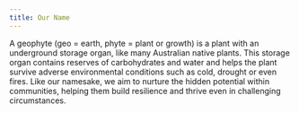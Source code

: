 ```yaml
---
title: Our Name
---
```


A geophyte (geo = earth, phyte = plant or growth) is a plant with an underground storage
organ, like many Australian native plants. This storage organ contains reserves of
carbohydrates and water and helps the plant survive adverse environmental conditions
such as cold, drought or even fires. Like our namesake, we aim to nurture the hidden
potential within communities, helping them build resilience and thrive even in
challenging circumstances.
